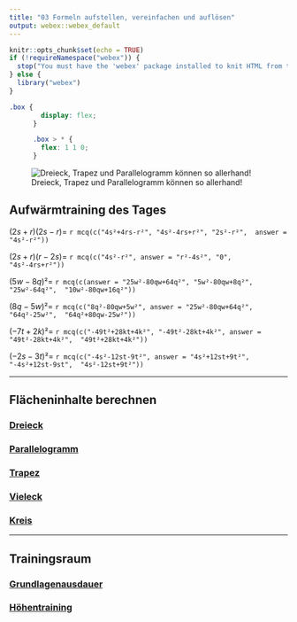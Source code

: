 ```yaml
---
title: "03 Formeln aufstellen, vereinfachen und auflösen"
output: webex::webex_default
---
```


```r
knitr::opts_chunk$set(echo = TRUE)
if (!requireNamespace("webex")) {
  stop("You must have the 'webex' package installed to knit HTML from this template.\n   devtools::install_github(\"psyteachr/webex\")")
} else {
  library("webex")
}
```

```css
.box {
        display: flex;
      }

      .box > * {
        flex: 1 1 0;
      }
```

![Dreieck, Trapez und Parallelogramm können so allerhand!](./Bilder/tangram.png)

## Aufwärmtraining des Tages

:::::: {class="box"}

::: {}

$(2s+r)(2s-r) =$ `r mcq(c("4s²+4rs-r²", "4s²-4rs+r²", "2s²-r²",  answer = "4s²-r²"))`

$(2s+r)(r-2s) =$ `r mcq(c("4s²-r²", answer = "r²-4s²", "0",  "4s²-4rs+r²"))`

:::

::: {}

$(5w-8q)² =$ `r mcq(c(answer = "25w²-80qw+64q²", "5w²-80qw+8q²", "25w²-64q²",  "10w²-80qw+16q²"))`

$(8q-5w)² =$ `r mcq(c("8q²-80qw+5w²", answer = "25w²-80qw+64q²", "64q²-25w²",  "64q²+80qw-25w²"))`

:::

::: {}

$(-7t+2k)² =$ `r mcq(c("-49t²+28kt+4k²", "-49t²-28kt+4k²", answer = "49t²-28kt+4k²",  "49t²+28kt+4k²"))`

$(-2s-3t)² =$ `r mcq(c("-4s²-12st-9t²", answer = "4s²+12st+9t²", "-4s²+12st-9st",  "4s²-12st+9t²"))`

:::
::::::


<hr>


## Flächeninhalte berechnen

:::::: {class="box"}

::: {}


### [Dreieck](https://gdischinger.github.io/Mathe_8d/03FormelnErstellen/Dreieck.html)

### [Parallelogramm](https://gdischinger.github.io/Mathe_8d/03FormelnErstellen/Parallelogramm.html)

### [Trapez](https://gdischinger.github.io/Mathe_8d/03FormelnErstellen/Trapez.html)
:::

::: {}

### [Vieleck](https://gdischinger.github.io/Mathe_8d/03FormelnErstellen/Vieleck.html)

### [Kreis](https://gdischinger.github.io/Mathe_8d/03FormelnErstellen/Kreis.html)

:::
::::::


<hr>


## Trainingsraum

:::::: {class="box"}

::: {}

### [Grundlagenausdauer](https://gdischinger.github.io/Mathe_8d/03FormelnErstellen/Grundlagenausdauer.html) 

:::

::: {}

### [Höhentraining](https://gdischinger.github.io/Mathe_8d/03FormelnErstellen/Hoehentraining.html) 

:::
::::::


